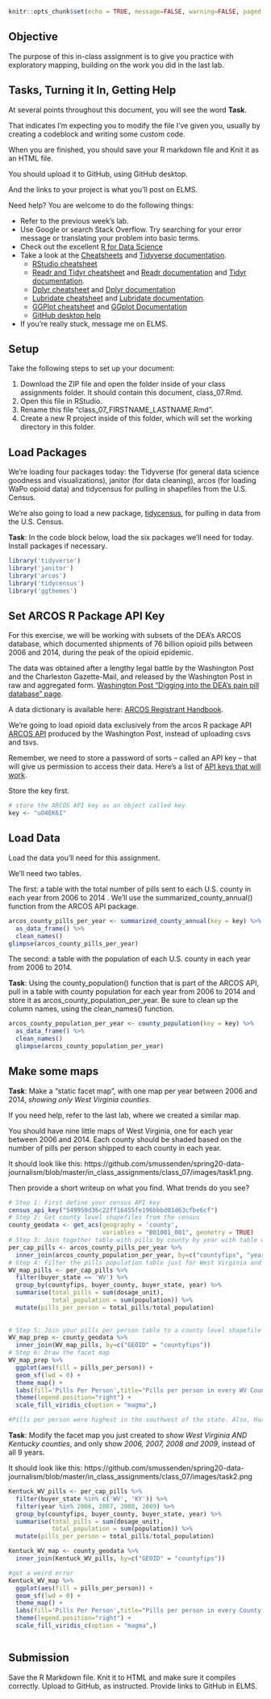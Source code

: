
```r
knitr::opts_chunk$set(echo = TRUE, message=FALSE, warning=FALSE, paged.print=TRUE)
```

## Objective

The purpose of this in-class assignment is to give you practice with exploratory mapping, building on the work you did in the last lab.

## Tasks, Turning it In, Getting Help

At several points throughout this document, you will see the word **Task**.  

That indicates I'm expecting you to modify the file I've given you, usually by creating a codeblock and writing some custom code.

When you are finished, you should save your R markdown file and Knit it as an HTML file.

You should upload it to GitHub, using GitHub desktop.

And the links to your project is what you'll post on ELMS.

Need help?  You are welcome to do the following things:

* Refer to the previous week's lab.
* Use Google or search Stack Overflow. Try searching for your error message or translating your problem into basic terms.
* Check out the excellent [R for Data Science](https://r4ds.had.co.nz/index.html)
* Take a look at the [Cheatsheets](https://www.rstudio.com/resources/cheatsheets/) and [Tidyverse documentation](https://www.tidyverse.org/).
  * [RStudio cheatsheet](https://www.rstudio.com/resources/cheatsheets/#ide)
  * [Readr and Tidyr cheatsheet](https://github.com/rstudio/cheatsheets/raw/master/data-import.pdf) and [Readr documentation](https://readr.tidyverse.org/) and [Tidyr documentation](https://tidyr.tidyverse.org/reference/index.html).
  * [Dplyr cheatsheet](https://github.com/rstudio/cheatsheets/raw/master/data-transformation.pdf) and [Dplyr documentation](https://dplyr.tidyverse.org/)
  * [Lubridate cheatsheet](https://rawgit.com/rstudio/cheatsheets/master/lubridate.pdf) and [Lubridate documentation](https://lubridate.tidyverse.org/).
  * [GGPlot cheatsheet](https://github.com/rstudio/cheatsheets/raw/master/data-visualization-2.1.pdf) and [GGplot Documentation](https://ggplot2.tidyverse.org/reference/)
  * [GitHub desktop help](https://help.github.com/en/desktop/getting-started-with-github-desktop)
* If you're really stuck, message me on ELMS.

## Setup

Take the following steps to set up your document:

1. Download the ZIP file and open the folder inside of your class assignments folder.  It should contain this document, class_07.Rmd.
2. Open this file in RStudio.
3. Rename this file "class_07_FIRSTNAME_LASTNAME.Rmd".
5. Create a new R project inside of this folder, which will set the working directory in this folder.   

## Load Packages

We're loading four packages today: the Tidyverse (for general data science goodness and visualizations), janitor (for data cleaning), arcos (for loading WaPo opioid data) and tidycensus for pulling in shapefiles from the U.S. Census.

We're also going to load a new package, [tidycensus](https://walkerke.github.io/tidycensus/index.html), for pulling in data from the U.S. Census.  

**Task**: In the code block below, load the six packages we'll need for today. Install packages if necessary.
```r
library('tidyverse')
library('janitor')
library('arcos')
library('tidycensus')
library('ggthemes')
```

## Set ARCOS R Package API Key

For this exercise, we will be working with subsets of the DEA's ARCOS database, which documented shipments of 76 billion opioid pills between 2006 and 2014, during the peak of the opioid epidemic.

The data was obtained after a lengthy legal battle by the Washington Post and the Charleston Gazette-Mail, and released by the Washington Post in raw and aggregated form. [Washington Post "Digging into the DEA's pain pill database" page](https://www.washingtonpost.com/graphics/2019/investigations/dea-pain-pill-database/).

A data dictionary is available here: [ARCOS Registrant Handbook](https://www.deadiversion.usdoj.gov/arcos/handbook/full.pdf).

We're going to load opioid data exclusively from the arcos R package API [ARCOS API](https://wpinvestigative.github.io/arcos/) produced by the Washington Post, instead of uploading csvs and tsvs.

Remember, we need to store a password of sorts -- called an API key -- that will give us permission to access their data.  Here's a list of [API keys that will work](https://github.com/wpinvestigative/arcos-api/blob/master/keys/keys.txt).  

Store the key first.

```r
# store the ARCOS API key as an object called key
key <- "uO4EK6I"
```

## Load Data

Load the data you'll need for this assignment.

We'll need two tables.

The first: a table with the total number of pills sent to each U.S. county in each year from 2006 to 2014 . We'll use the summarized_county_annual() function from the ARCOS API package.

```r
arcos_county_pills_per_year <- summarized_county_annual(key = key) %>%
  as_data_frame() %>%
  clean_names()
glimpse(arcos_county_pills_per_year)
```

The second: a table with the population of each U.S. county in each year from 2006 to 2014.

**Task**: Using the county_population() function that is part of the ARCOS API, pull in a table with county population for each year from 2006 to 2014 and store it as arcos_county_population_per_year. Be sure to clean up the column names, using the clean_names() function.

```r
arcos_county_population_per_year <- county_population(key = key) %>%
  as_data_frame() %>%
  clean_names()
  glimpse(arcos_county_population_per_year)

```

## Make some maps

**Task**: Make a "static facet map", with one map per year between 2006 and 2014, *showing only West Virginia counties*.

If you need help, refer to the last lab, where we created a similar map.  

You should have nine little maps of West Virginia, one for each year between 2006 and 2014. Each county should be shaded based on the number of pills per person shipped to each county in each year.  

It should look like this: https://github.com/smussenden/spring20-data-journalism/blob/master/in_class_assignments/class_07/images/task1.png.  

Then provide a short writeup on what you find. What trends do you see?

```r
# Step 1: First define your census API key
census_api_key("549950d36c22ff16455fe196bbbd01d63cfbe6cf")
# Step 2: Get county level shapefiles from the census
county_geodata <- get_acs(geography = 'county',
                          variables = "B01001_001", geometry = TRUE)
# Step 3: Join together table with pills by county by year with table with population by county by year
per_cap_pills <- arcos_county_pills_per_year %>%
  inner_join(arcos_county_population_per_year, by=c("countyfips", "year", "buyer_county","buyer_state"))
# Step 4: Filter the pills population table just for West Virginia and create the pills per person metric.
WV_map_pills <- per_cap_pills %>%
  filter(buyer_state == 'WV') %>%
  group_by(countyfips, buyer_county, buyer_state, year) %>%
  summarise(total_pills = sum(dosage_unit),
            total_population = sum(population)) %>%
  mutate(pills_per_person = total_pills/total_population)
  
  
# Step 5: Join your pills per person table to a county level shapefile
WV_map_prep <- county_geodata %>%
  inner_join(WV_map_pills, by=c("GEOID" = "countyfips"))
# Step 6: Draw the facet map
WV_map_prep %>%
  ggplot(aes(fill = pills_per_person)) +
  geom_sf(lwd = 0) +
  theme_map() +
  labs(fill='Pills Per Person',title="Pills per person in every WV County 2006-2014", caption = "Source: U.S. Census ACS, Washington Post ARCOS Database") +
  theme(legend.position="right") +
  scale_fill_viridis_c(option = "magma",)

#Pills per person were highest in the southwest of the state. Also, Harpers Ferry is a very nice spot.
```

**Task**: Modify the facet map you just created to *show West Virginia AND Kentucky counties*, and only show *2006, 2007, 2008 and 2009*, instead of all 9 years.

It should look like this: https://github.com/smussenden/spring20-data-journalism/blob/master/in_class_assignments/class_07/images/task2.png

```r
Kentuck_WV_pills <- per_cap_pills %>%
  filter(buyer_state %in% c('WV', 'KY')) %>%
  filter(year %in% 2006, 2007, 2008, 2009) %>%
  group_by(countyfips, buyer_county, buyer_state, year) %>%
  summarise(total_pills = sum(dosage_unit),
            total_population = sum(population)) %>%
  mutate(pills_per_person = total_pills/total_population)

Kentuck_WV_map <- county_geodata %>%
  inner_join(Kentuck_WV_pills, by=c("GEOID" = "countyfips"))

#got a weird error
Kentuck_WV_map %>%
  ggplot(aes(fill = pills_per_person)) +
  geom_sf(lwd = 0) +
  theme_map() +
  labs(fill='Pills Per Person',title="Pills per person in every County in Kentucky and West Virginia from 2006-2009", caption = "Source: U.S. Census ACS, Washington Post ARCOS Database") +
  theme(legend.position="right") +
  scale_fill_viridis_c(option = "magma",)



```


## Submission

Save the R Markdown file.  Knit it to HTML and make sure it compiles correctly. Upload to GitHub, as instructed.  Provide links to GitHub in ELMS.   